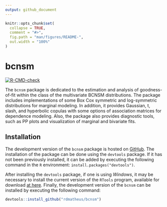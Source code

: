 ```yaml
---
output: github_document
---
```


<!-- README.md is generated from README.Rmd. Please edit that file -->

```r
knitr::opts_chunk$set(
  collapse = TRUE,
  comment = "#>",
  fig.path = "man/figures/README-",
  out.width = "100%"
)
```

# bcnsm

<!-- badges: start -->
[![R-CMD-check](https://github.com/rdmatheus/bcnsm/actions/workflows/R-CMD-check.yaml/badge.svg)](https://github.com/rdmatheus/bcnsm/actions/workflows/R-CMD-check.yaml)
<!-- badges: end -->

The `bcnsm` package is dedicated to the estimation and analysis of goodness-of-fit within the class of the multivariate BCNSM distributions. The package includes implementations of some Box Cox symmetric
and log-symmetric distributions for marginal modeling. In addition, it provides Gaussian, t, slash, and hyperbolic copulas with some options of association matrices for dependence modeling. Also, the
package also provides diagnostic tools, such as PP plots and visualization of marginal and bivariate fits.


## Installation

The development version of the `bcnsm` package is hosted on [GitHub](https://github.com/rdmatheus/bcnsm).
The installation of the package can be done using the `devtools` package. If it has not been previously installed, it can be added by executing the following command in the `R` environment: `install.packages("devtools")`.

After installing the `devtools` package, if one is using *Windows*, it may be necessary to install the current version of the `RTools` program, available for download [at here](https://cran.r-project.org/bin/windows/Rtools). Finally, the development version of the `bcnsm` can be installed by executing the following command:
``` r
devtools::install_github("rdmatheus/bcnsm")
```
